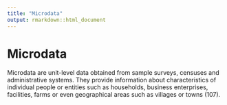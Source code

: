 ```yaml
---
title: "Microdata"
output: rmarkdown::html_document
---
```


# Microdata

Microdata are  unit-level data obtained  from sample  surveys, censuses and  administrative  systems. They provide  information about characteristics  of individual people or entities such  as households, business  enterprises,  facilities, farms or even geographical areas  such as villages or towns (107).
